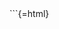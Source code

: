 ```{=html}
<script src="https://giscus.app/client.js"
        data-repo="kunalworldwide/kunalworldwide.github.io"
        data-repo-id="R_kgDOLCIa1w"
        data-category="General"
        data-category-id="DIC_kwDOLCIa184ClGQR"
        data-mapping="pathname"
        data-strict="0"
        data-reactions-enabled="1"
        data-emit-metadata="0"
        data-input-position="bottom"
        data-theme="preferred_color_scheme"
        data-lang="en"
        crossorigin="anonymous"
        async>
</script>
